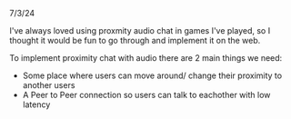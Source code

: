 7/3/24

I've always loved using proxmity audio chat in games I've played, so I thought it would be fun to go through and implement it
on the web.

To implement proximity chat with audio there are 2 main things we need:

- Some place where users can move around/ change their proximity to another users
- A Peer to Peer connection so users can talk to eachother with low latency

